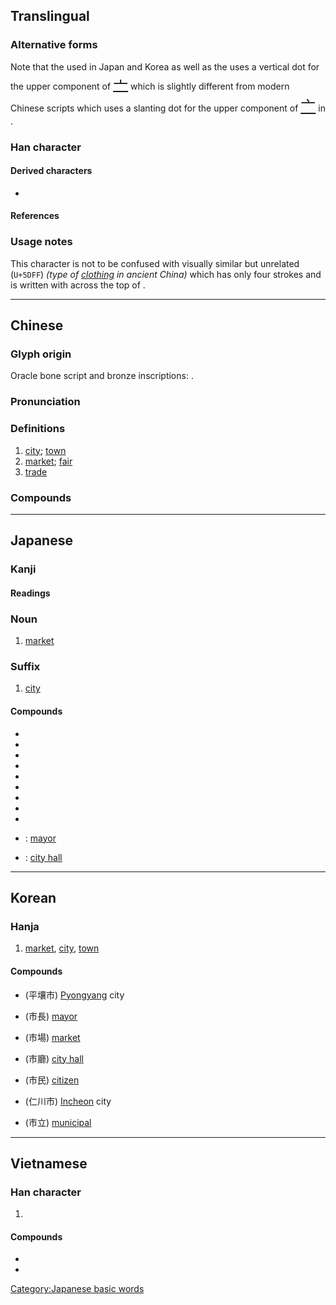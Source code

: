 {{also|帀|巿}}
{{character info/new}}
==Translingual==
{{stroke order|strokes=5}}

===Alternative forms===
Note that the {{w|Ming (typefaces)|Ming typeface}} used in Japan and Korea as well as the {{w|Kangxi dictionary}} uses a vertical dot for the upper component of <font size=5, lang=ja>[[亠#Translingual|亠]]</font> which is slightly different from modern Chinese scripts which uses a slanting {{l|mul|丶}} dot for the upper component of <font size=5, lang=zh>[[亠#Translingual|亠]]</font> in <font size=5, lang=zh>{{l|mul|市}}</font>.

===Han character===
{{Han char|rn=50|rad=巾|as=02|sn=5|four=00227|canj=YLB|ids=⿱亠巾}}

====Derived characters====
* {{l|mul|[[伂]], [[姉]], [[㧊]], [[沛]], [[昁]], [[肺]], [[柿]], [[㸬]], [[鈰]]([[铈]]), [[鬧]]/[[閙]]([[闹]])}}

====References====
{{Han ref|kx=0328.030|dkj=08775|dj=0632.130|hdz=10729.050|uh=5E02}}

===Usage notes===
This character is not to be confused with visually similar but unrelated <font size=6>{{l|mul|巿}}</font> (<code>U+5DFF</code>) ''(type of [[clothing]] in ancient China)'' which has only four strokes and is written with {{l|mul|一}} across the top of {{l|mul|巾}}.

----

==Chinese==
{{zh-forms}}

===Glyph origin===
{{Han etym}}
Oracle bone script and bronze inscriptions: {{Han compound|兮|之|ls=psc|c1=s|c2=p|t1=bustling}}.

===Pronunciation===
{{zh-pron
|m=shì
|c=si5
|c-t=si4,si4*
|h=pfs=sṳ
|mb=chī
|md=chê
|mn=xm,zz,tw:chhī/qz:chhǐ/xm,zz,tw:sī/qz:sǐ
|mn_note=chhī/chhǐ - vernacular; sī/sǐ - literary
|mn-t=ci6
|w=3zr
|mc=y
|oc=y
|ma=y
|cat=n
}}

===Definitions===
{{zh-hanzi}}

# [[city]]; [[town]]
# [[market]]; [[fair]]
# [[trade]]

===Compounds===
{{zh-der|三藩市|三街六市|上市|不利市|互市|亥市|人肉市場|休市|假日花市|公超市|公開市場|六街三市|共同市場|利市|利市三倍|匯市|千金市骨|南門市場|吳市吹簫|吹簫吳市|單一市場|土市|坊市|城市|城市山林|城市病|城市網絡|墟市|壟斷市場|外匯市場|多頭市場|夜市|夜市場|大市|大發利市|大陸市場|大隱朝市|夯市|奔走如市|女市|姊妹市|室怒市色|宮市|寶珠市餅|小市|小市民|就業市場|巴拿馬市|市不二價|市不豫價|市中心|市井|市井之人|市井之徒|市井之臣|市井小人|市井小民|市井無賴|市人|市俗|市價|市儈|市內|市公所|市區|市地重劃|市場|市場區隔|市場深化|市場調查|市容|市尺|市平|市府|市廛|市招|市政|市政府|市斤|市曹|市朝|市歡|市民|市民農園|市況|市無二價|市畝|市立|市肆|市舶司|市花|市虎|市街|市語|市議會|市道|市道交|市郊|市鎮|市鑰|市長|市隱|市集|市面|市食|市駿|布拉薩市|年市|店頭市場|後市|應市|打市語|批發市場|投杼市虎|抬行市|拆放市場|招搖過市|招財利市|搶市|撐市面|撻市|攙行奪市|收市|新市鎮|暴屍於市|曉市|書市|有行無市|朝市|朝遷市變|本市|東京股市|東市|東市朝衣|果菜市場|柴市|棄市|榮譽市民|欺行霸市|歐市|歸市|沙市|河市|泡麵市場|海上都市|海市蜃樓|港市|滿市街|潛山隱市|燈市|燒利市|燕市酒人|營口市|現貨市場|瓦市|發利市|發市|監市履狶|直轄市|省轄市|看淡後市|科威特市|米市|糠市|綁赴市曹|縣轄市|罷市|股市|股票市場|胡志明市|臣門如市|自治都市|自由市|自由市場|自貢市|自選市場|花市|苗栗市|茶市|茶馬市|草市|菜市|菜市口|菜市場|蚌埠市|蜃樓海市|行市|街市|街頭市尾|衛星都市|衡陽市|襄樊市|要市|觀光夜市|觀者如市|證券市場|貨幣市場|買市|資本市場|趁頭市|超級市場|趕市|跳蚤市場|躉售市場|都市|都市之肺|都市化|都市家具|都市病|都市計畫|金融市場|銀市|錢市|門如市|門市|門庭若市|開封市|開市|開市大吉|院轄市|隨行就市|集市|雙核都市|雙聯市|雲陽市|零售市場|面市|韓市呼天|香市|鬧市|鬼市子|魚市|鴿市|黑市|尚市|彌市|涴市|楊林市|街河市|橫溝市|曹市|簡市|資市|秦市|毛市|網市|橋市|予市}}

{{zh-cat|Beginning|Administrative divisions}}

----

==Japanese==

===Kanji===
{{ja-kanji|grade=2|rs=巾02}}

====Readings====
{{ja-readings
|goon=じ
|kanon=し
|kun=いち-
}}

===Noun===
{{ja-kanjitab|いち|yomi=k}}
{{ja-noun|いち}}

# [[market]]

===Suffix===
{{ja-pos|し|suffix}}

# [[city]]

====Compounds====
{{der-top}}
* {{ja-r|市営|しえい}}
* {{ja-r|市外|しがい}}
* {{ja-r|市街|しがい}}
* {{ja-r|市場|いちば}}
* {{ja-r|市井|しせい}}
* {{ja-r|市販|しはん}}
* {{ja-r|市有|しゆう}}
* {{ja-r|市立|しりつ}}
* {{ja-r|市松模様|いちまつもよう}}
* {{ja-r|市長|しちょう}}: [[mayor]]
* {{ja-r|市役所|しやくしょ}}: [[city hall]]
{{der-bottom}}

[[Category:Japanese basic words]]

----

==Korean==

===Hanja===
{{ko-hanja/new|저자|시}}

# [[market]], [[city]], [[town]]

====Compounds====
{{der-top}}
* {{l|ko|평양시}}(平壤市) [[Pyongyang]] city
* {{l|ko|시장}}(市長) [[mayor]]
* {{l|ko|시장}}(市場) [[market]]
* {{l|ko|시청}}(市廳) [[city hall]]
* {{l|ko|시민}}(市民) [[citizen]]
* {{l|ko|인천시}}(仁川市) [[Incheon]] city
* {{l|ko|시립}}(市立) [[municipal]]
{{der-bottom}}

----

==Vietnamese==

===Han character===
{{vi-hantu|[[thị]]|rs=巾02}}

# {{defn|lang=vi|sort=巾02}}

====Compounds====
* {{l|vi|市場|tr=[[thị trường]]}}
* {{l|vi|市鎮|tr=[[thị trấn]]}}